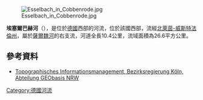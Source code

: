 {{Expand language|1=de|time=2020-07-21T04:51:01+00:00}}
{{Coord|51|15|35|N|8|10|29|E|display=title}}
[[Image:Esselbach_in_Cobbenrode.jpg|right]]

'''埃塞爾巴赫河'''（{{lang-de|Esselbach}}），是位於[[德国|德國]]西部的河流，位於該國西部，流經[[北萊茵-威斯特法倫州|北萊茵-威斯特法倫州]]，屬於[[薩爾魏河|薩爾魏河]]的右支流，河道全長10.4公里，流域面積為26.6平方公里。

==參考資料==
* [http://www.tim-online.nrw.de/tim-online/nutzung/index.html Topographisches Informationsmanagement, Bezirksregierung Köln, Abteilung GEObasis NRW]{{WebCite|url=https://www.webcitation.org/66qD6yoDr?url=http://www.tim-online.nrw.de/tim-online/nutzung/index.html |date=20120411091906 |dateformat=iso }}

{{Germany-geo-stub}}
[[Category:德國河流|Category:德國河流]]
